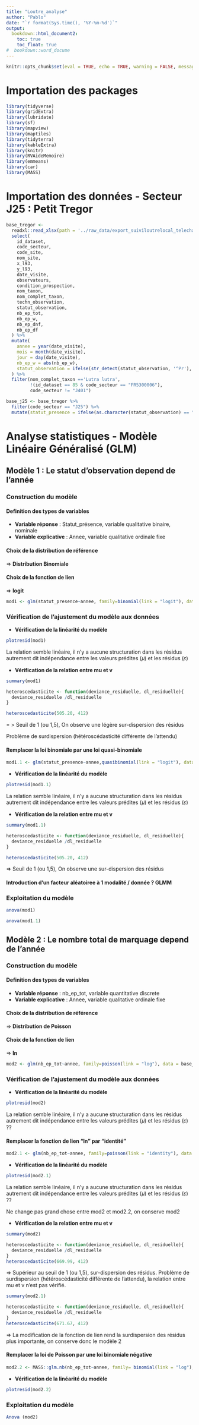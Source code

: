 ```yaml
---
title: "Loutre_analyse"
author: "Pablo"
date: "`r format(Sys.time(), '%Y-%m-%d')`"
output:
  bookdown::html_document2:
    toc: true
    toc_float: true
#  bookdown::word_docume
---
```


```r
knitr::opts_chunk$set(eval = TRUE, echo = TRUE, warning = FALSE, message = FALSE)
```

# Importation des packages

```r
library(tidyverse)
library(gridExtra)
library(lubridate)
library(sf)
library(mapview)
library(maptiles)
library(tidyterra)
library(kableExtra)
library(knitr)
library(RVAideMemoire)
library(emmeans)
library(car)
library(MASS)
```

# Importation des données - Secteur J25 : Petit Tregor 

```r
base_tregor <-
  readxl::read_xlsx(path = '../raw_data/export_suiviloutrelocal_telecharger_csv_2025_04_03_10h58m17.xlsx') %>%
  select(
    id_dataset,
    code_secteur,
    code_site,
    nom_site,
    x_l93,
    y_l93,
    date_visite,
    observateurs,
    condition_prospection,
    nom_taxon,
    nom_complet_taxon,
    techn_observation,
    statut_observation,
    nb_ep_tot,
    nb_ep_w,
    nb_ep_dnf,
    nb_ep_df
  ) %>%
  mutate(
    annee = year(date_visite),
    mois = month(date_visite),
    jour = day(date_visite),
    nb_ep_w = abs(nb_ep_w),
    statut_observation = ifelse(str_detect(statut_observation, '^Pr'), yes = 'Présent', no = 'Absent')
  ) %>% 
  filter(nom_complet_taxon =='Lutra lutra',
         !(id_dataset == 85 & code_secteur == "FR5300006"),
         code_secteur != "J401")
```


```r
base_j25 <- base_tregor %>%
  filter(code_secteur == "J25") %>%
  mutate(statut_presence = ifelse(as.character(statut_observation) == "Présent", 1, 0))
```
# Analyse statistiques - Modèle Linéaire Généralisé (GLM)

##  Modèle 1 : Le statut d'observation depend de l'année


### Construction du modèle 


#### **Definition des types de variables**

+ **Variable réponse** : Statut_présence, variable qualitative binaire, nominale 
+ **Variable explicative** : Annee, variable qualitative ordinale fixe


#### **Choix de la distribution de référence**

 => **Distribution Binomiale**


#### **Choix de la fonction de lien**

=> **logit** 

```r
mod1 <- glm(statut_presence~annee, family=binomial(link = "logit"), data = base_j25)

```

###  Vérification de l’ajustement du modèle aux données

* **Vérification de la linéarité du modèle**

```r
plotresid(mod1)

```

La relation semble linéaire, il n’y a aucune structuration dans les résidus
autrement dit indépendance entre les valeurs prédites (𝜇) et les résidus (𝜀)


* **Vérification de la relation entre mu et v**

```r
summary(mod1)

```

```r
heteroscedasticite <- function(deviance_residuelle, dl_residuelle){
  deviance_residuelle /dl_residuelle
}

heteroscedasticite(505.20, 412)
```

= > Seuil de 1 (ou 1,5), On observe une légère sur-dispersion des résidus

Problème de surdispersion (hétéroscédasticité différente de l’attendu)

#### **Remplacer la loi binomiale par une loi quasi-binomiale**

```r
mod1.1 <- glm(statut_presence~annee,quasibinomial(link = "logit"), data = base_j25)

```

* **Vérification de la linéarité du modèle**

```r
plotresid(mod1.1)

```

La relation semble linéaire, il n’y a aucune structuration dans les résidus
autrement dit indépendance entre les valeurs prédites (𝜇) et les résidus (𝜀)
 
 
* **Vérification de la relation entre mu et v**

```r
summary(mod1.1)

```

```r
heteroscedasticite <- function(deviance_residuelle, dl_residuelle){
  deviance_residuelle /dl_residuelle
}

heteroscedasticite(505.20, 412)

```
=> Seuil de 1 (ou 1,5), On observe une sur-dispersion des résidus


#### Introduction d'un facteur aléatoiree à 1 modalité / donnée ? GLMM



### Exploitation du modèle

```r
anova(mod1)
```
```r
anova(mod1.1)
```

##  Modèle 2 : Le nombre total de marquage depend de l'année


### Construction du modèle 


#### **Definition des types de variables**

+ **Variable réponse** : nb_ep_tot, variable quantitative discrete
+ **Variable explicative** : Annee, variable qualitative ordinale fixe


#### **Choix de la distribution de référence**

 => **Distribution de Poisson**


#### **Choix de la fonction de lien**

=> **ln** 


```r
mod2 <- glm(nb_ep_tot~annee, family=poisson(link = "log"), data = base_j25)

```

###  Vérification de l’ajustement du modèle aux données

* **Vérification de la linéarité du modèle**

```r
plotresid(mod2)

```

La relation semble linéaire, il n’y a aucune structuration dans les résidus
autrement dit indépendance entre les valeurs prédites (𝜇) et les résidus (𝜀) ??


#### **Remplacer la fonction de lien "ln" par "identité"**

```r
mod2.1 <- glm(nb_ep_tot~annee, family=poisson(link = "identity"), data = base_j25)

```

* **Vérification de la linéarité du modèle**

```r
plotresid(mod2.1)
```
La relation semble linéaire, il n’y a aucune structuration dans les résidus
autrement dit indépendance entre les valeurs prédites (𝜇) et les résidus (𝜀) ??

Ne change pas grand chose entre mod2 et mod2.2, on conserve mod2


* **Vérification de la relation entre mu et v**

```r
summary(mod2)

```



```r
heteroscedasticite <- function(deviance_residuelle, dl_residuelle){
  deviance_residuelle /dl_residuelle
}
heteroscedasticite(669.99, 412)
```


=> Supérieur au seuil de 1 (ou 1,5), sur-dispersion des résidus. 
Problème de surdispersion (hétéroscédasticité différente de l’attendu), 
la relation entre mu et v n'est pas vérifié.


```r
summary(mod2.1)

```
```r
heteroscedasticite <- function(deviance_residuelle, dl_residuelle){
  deviance_residuelle /dl_residuelle
}
heteroscedasticite(671.67, 412)
```
=> La modification de la fonction de lien rend la surdispersion des résidus plus importante, on conserve donc le modèle 2 

#### **Remplacer la loi de Poisson par une loi binomiale négative**

```r
mod2.2 <- MASS::glm.nb(nb_ep_tot~annee, family= binomial(link = "log"), data = base_j25)

```
 
* **Vérification de la linéarité du modèle**

```r

plotresid(mod2.2)
```




### Exploitation du modèle
```r
Anova (mod2)

```

